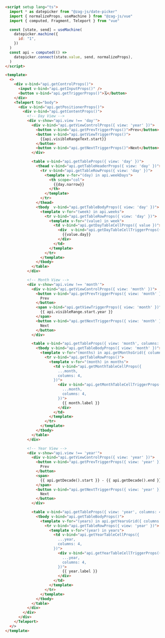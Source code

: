 ```html
<script setup lang="ts">
  import * as datepicker from "@zag-js/date-picker"
  import { normalizeProps, useMachine } from "@zag-js/vue"
  import { computed, Fragment, Teleport } from "vue"

  const [state, send] = useMachine(
    datepicker.machine({
      id: "1",
    })
  )
  const api = computed(() =>
    datepicker.connect(state.value, send, normalizeProps),
  )
</script>

<template>
  <>
    <div v-bind="api.getControlProps()">
      <input v-bind="api.getInputProps()" />
      <button v-bind="api.getTriggerProps()">🗓</button>
    </div>
    <Teleport to="body">
      <div v-bind="api.getPositionerProps()">
        <div v-bind="api.getContentProps()">
          <!-- Day View -->
          <div v-show="api.view !== 'day'">
            <div v-bind="api.getViewControlProps({ view: 'year' })">
              <button v-bind="api.getPrevTriggerProps()">Prev</button>
              <button v-bind="api.getViewTriggerProps()">
                {{api.visibleRangeText.start}}
              </button>
              <button v-bind="api.getNextTriggerProps()">Next</button>
            </div>

            <table v-bind="api.getTableProps({ view: 'day' })">
              <thead v-bind="api.getTableHeaderProps({ view: 'day' })">
                <tr v-bind="api.getTableRowProps({ view: 'day' })">
                  <template v-for="(day) in api.weekDays">
                    <th scope="col">
                      {{day.narrow}}
                    </th>
                  </template>
                </tr>
              </thead>
              <tbody  v-bind="api.getTableBodyProps({ view: 'day' })">
                <template v-for="(week) in api.weeks">
                  <tr v-bind="api.getTableRowProps({ view: 'day' })">
                    <template v-for="(value) in week">
                      <td v-bind="api.getDayTableCellProps({ value })">
                        <div  v-bind="api.getDayTableCellTriggerProps({ value })">
                          {{value.day}}
                        </div>
                      </td>
                    </template>
                  </tr>
                </template>
              </tbody>
            </table>
          </div>

          <!-- Month View -->
          <div v-show="api.view !== 'month'">
            <div v-bind="api.getViewControlProps({ view: 'month' })">
              <button v-bind="api.getPrevTriggerProps({ view: 'month' })">
                Prev
              </button>
              <span v-bind="api.getViewTriggerProps({ view: 'month' })">
                {{ api.visibleRange.start.year }}
              </span>
              <button v-bind="api.getNextTriggerProps({ view: 'month' })">
                Next
              </button>
            </div>

            <table v-bind="api.getTableProps({ view: 'month', columns: 4 })">
              <tbody v-bind="api.getTableBodyProps({ view: 'month' })">
                <template v-for="(months) in api.getMonthsGrid({ columns: 4, format: 'short' })">
                  <tr v-bind="api.getTableRowProps()">
                    <template v-for="(month) in months">
                      <td v-bind="api.getMonthTableCellProps({
                        ...month,
                        columns: 4,
                      })">
                        <div v-bind="api.getMonthTableCellTriggerProps({
                          ...month,
                          columns: 4,
                        })">
                          {{ month.label }}
                        </div>
                      </td>
                    </template>
                  </tr>
                </template>
              </tbody>
            </table>
          </div>

          <!-- Year View -->
          <div v-show="api.view !== 'year'">
            <div v-bind="api.getViewControlProps({ view: 'year' })">
              <button v-bind="api.getPrevTriggerProps({ view: 'year' })">
                Prev
              </button>
              <span>
                {{ api.getDecade().start }} - {{ api.getDecade().end }}
              </span>
              <button v-bind="api.getNextTriggerProps({ view: 'year' })">
                Next
              </button>
            </div>

            <table v-bind="api.getTableProps({ view: 'year', columns: 4 })">
              <tbody v-bind="api.getTableBodyProps()">
                <template v-for="(years) in api.getYearsGrid({ columns: 4 })">
                  <tr v-bind="api.getTableRowProps({ view: 'year' })">
                    <template v-for="(year) in years">
                      <td v-bind="api.getYearTableCellProps({
                        ...year,
                        columns: 4,
                      })">
                        <div v-bind="api.getYearTableCellTriggerProps({
                          ...year,
                          columns: 4,
                        })">
                          {{ year.label }}
                        </div>
                      </td>
                    </template>
                  </tr>
                </template>
              </tbody>
            </table>
          </div>
        </div>
      </div>
    </Teleport>
  </>
</template>
```
